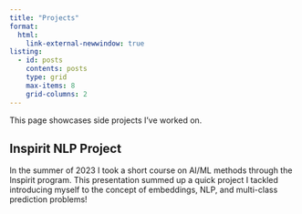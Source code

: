 ```yaml
---
title: "Projects"
format:
  html:
    link-external-newwindow: true
listing:
  - id: posts
    contents: posts
    type: grid
    max-items: 8
    grid-columns: 2
---
```


This page showcases side projects I've worked on.

## Inspirit NLP Project

In the summer of 2023 I took a short course on AI/ML methods through the Inspirit program. This presentation summed up a quick project I tackled introducing myself to the concept of embeddings, NLP, and multi-class prediction problems!

::: {#landing-posts}
:::